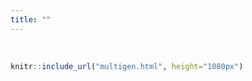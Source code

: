 ```yaml
---
title: ""
---
```


<br>

```r
knitr::include_url("multigen.html", height="1080px")
```


<div>
